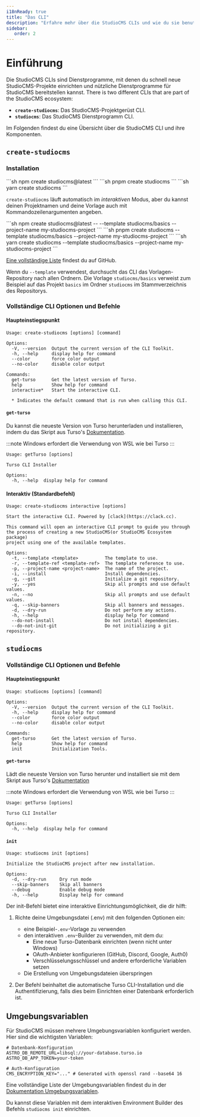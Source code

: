 ```yaml
---
i18nReady: true
title: "Das CLI"
description: "Erfahre mehr über die StudioCMS CLIs und wie du sie benutzt."
sidebar:
   order: 2
---
```



# Einführung

Die StudioCMS CLIs sind Dienstprogramme, mit denen du schnell neue StudioCMS-Projekte einrichten und nützliche Dienstprogramme für StudioCMS bereitstellen kannst.
There is two different CLIs that are part of the StudioCMS ecosystem:

- **`create-studiocms`**: Das StudioCMS-Projektgerüst CLI.
- **`studiocms`**: Das StudioCMS Dienstprogramm CLI.

Im Folgenden findest du eine Übersicht über die StudioCMS CLI und ihre Komponenten.

## `create-studiocms`

### Installation

<Tabs syncKey='pkgs'>
  <TabItem label="npm" icon="seti:npm">
  ```sh
  npm create studiocms@latest
  ```
  </TabItem>
  <TabItem label="pnpm" icon="pnpm">
  ```sh
  pnpm create studiocms
  ```
  </TabItem>
  <TabItem label="yarn" icon="seti:yarn">
  ```sh
  yarn create studiocms
  ```
  </TabItem>
</Tabs>

`create-studiocms` läuft automatisch im _interaktiven_ Modus, aber du kannst deinen Projektnamen und deine Vorlage auch mit Kommandozeilenargumenten angeben.

<Tabs syncKey='pkgs'>
  <TabItem label="npm" icon="seti:npm">
  ```sh
  npm create studiocms@latest -- --template studiocms/basics --project-name my-studiocms-project
  ```
  </TabItem>
  <TabItem label="pnpm" icon="pnpm">
  ```sh
  pnpm create studiocms --template studiocms/basics --project-name my-studiocms-project
  ```
  </TabItem>
  <TabItem label="yarn" icon="seti:yarn">
  ```sh
  yarn create studiocms --template studiocms/basics --project-name my-studiocms-project
  ```
  </TabItem>
</Tabs>

[Eine vollständige Liste][templates] findest du auf GitHub.

Wenn du `--template` verwendest, durchsucht das CLI das Vorlagen-Repository nach allen Ordnern. Die Vorlage `studiocms/basics` verweist zum Beispiel auf das Projekt `basics` im Ordner `studiocms` im Stammverzeichnis des Repositorys.

### Vollständige CLI Optionen und Befehle

#### Haupteinstiegspunkt

```log
Usage: create-studiocms [options] [command]

Options:
  -V, --version  Output the current version of the CLI Toolkit.
  -h, --help     display help for command
  --color        force color output
  --no-color     disable color output

Commands:
  get-turso      Get the latest version of Turso.
  help           Show help for command
  interactive*   Start the interactive CLI.

  * Indicates the default command that is run when calling this CLI.
```

#### `get-turso`

Du kannst die neueste Version von Turso herunterladen und installieren, indem du das Skript aus
Turso's [Dokumentation](https://docs.turso.tech/cli/installation).

:::note
Windows erfordert die Verwendung von WSL wie bei Turso
:::

```log
Usage: getTurso [options]

Turso CLI Installer

Options:
  -h, --help  display help for command
```

#### Interaktiv (Standardbefehl)

```log
Usage: create-studiocms interactive [options]

Start the interactive CLI. Powered by [clack](https://clack.cc).

This command will open an interactive CLI prompt to guide you through
the process of creating a new StudioCMS(or StudioCMS Ecosystem package)
project using one of the available templates.

Options:
  -t, --template <template>          The template to use.
  -r, --template-ref <template-ref>  The template reference to use.
  -p, --project-name <project-name>  The name of the project.
  -i, --install                      Install dependencies.
  -g, --git                          Initialize a git repository.
  -y, --yes                          Skip all prompts and use default values.
  -n, --no                           Skip all prompts and use default values.
  -q, --skip-banners                 Skip all banners and messages.
  -d, --dry-run                      Do not perform any actions.
  -h, --help                         display help for command
  --do-not-install                   Do not install dependencies.
  --do-not-init-git                  Do not initializing a git repository.
```

## `studiocms`

### Vollständige CLI Optionen und Befehle

#### Haupteinstiegspunkt

```log
Usage: studiocms [options] [command]

Options:
  -V, --version  Output the current version of the CLI Toolkit.
  -h, --help     display help for command
  --color        force color output
  --no-color     disable color output

Commands:
  get-turso      Get the latest version of Turso.
  help           Show help for command
  init           Initialization Tools.
```

#### `get-turso`

Lädt die neueste Version von Turso herunter und installiert sie mit dem Skript aus
Turso's [Dokumentation](https://docs.turso.tech/cli/installation)

:::note
Windows erfordert die Verwendung von WSL wie bei Turso
:::

```log
Usage: getTurso [options]

Turso CLI Installer

Options:
  -h, --help  display help for command
```

#### `init`

```log
Usage: studiocms init [options]

Initialize the StudioCMS project after new installation.

Options:
  -d, --dry-run     Dry run mode
  --skip-banners    Skip all banners
  --debug           Enable debug mode
  -h, --help        Display help for command
```

Der init-Befehl bietet eine interaktive Einrichtungsmöglichkeit, die dir hilft:

1. Richte deine Umgebungsdatei (.env) mit den folgenden Optionen ein:
   - eine Beispiel-`.env`-Vorlage zu verwenden
   - den interaktiven `.env`-Builder zu verwenden, mit dem du:
     - Eine neue Turso-Datenbank einrichten (wenn nicht unter Windows)
     - OAuth-Anbieter konfigurieren (GitHub, Discord, Google, Auth0)
     - Verschlüsselungsschlüssel und andere erforderliche Variablen setzen
   - Die Erstellung von Umgebungsdateien überspringen

2. Der Befehl beinhaltet die automatische Turso CLI-Installation und die Authentifizierung, falls dies beim Einrichten einer Datenbank erforderlich ist.

## Umgebungsvariablen

Für StudioCMS müssen mehrere Umgebungsvariablen konfiguriert werden. Hier sind die wichtigsten Variablen:

```dotenv
# Datenbank-Konfiguration
ASTRO_DB_REMOTE_URL=libsql://your-database.turso.io
ASTRO_DB_APP_TOKEN=your-token

# Auth-Konfiguration
CMS_ENCRYPTION_KEY="..." # Generated with openssl rand --base64 16
```

<ReadMore>Eine vollständige Liste der Umgebungsvariablen findest du in der [Dokumentation Umgebungsvariablen][environment-variables].</ReadMore>

Du kannst diese Variablen mit dem interaktiven Environment Builder des Befehls `studiocms init` einrichten.


[templates]: https://github.com/withstudiocms/templates
[environment-variables]: /de/start-here/environment-variables/